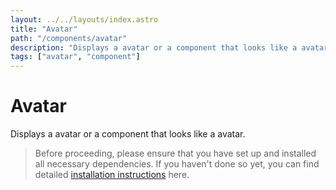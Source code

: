 ```yaml
---
layout: ../../layouts/index.astro
title: "Avatar"
path: "/components/avatar"
description: "Displays a avatar or a component that looks like a avatar."
tags: ["avatar", "component"]
---
```


# Avatar

Displays a avatar or a component that looks like a avatar.

> Before proceeding, please ensure that you have set up and installed all necessary dependencies.
> If you haven't done so yet, you can find detailed [installation instructions](/installation) here.


<ComponentPreview name="avatar" client:idle />
